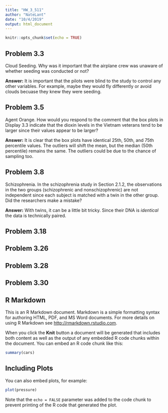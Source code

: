 ```yaml
---
title: "HW_3_511"
author: "NateLant"
date: "10/4/2019"
output: html_document
---
```


```r
knitr::opts_chunk$set(echo = TRUE)
```
## Problem 3.3

Cloud Seeding. Why was it important that the airplane crew was unaware of whether seeding was conducted or not? 

**Answer:** It is important that the pilots were blind to the study to control any other variables. For example, maybe they would fly differently or avoid clouds becuase they knew they were seeding.

## Problem 3.5

Agent Orange. How would you respond to the comment that the box plots in Display 3.3 indicate that the dioxin levels in the Vietnam veterans tend to be larger since their values appear to be larger?

**Answer:** It is clear that the box plots have identical 25th, 50th, and 75th percentile values. The outliers will shift the mean, but the median (50th percentile) remains the same. The outliers could be due to the chance of sampling too.

## Problem 3.8

Schizophrenia. In the schizophrenia study in Section 2.1.2, the observations in the two groups (schizophrenic and nonschizophrenic) are not independent since each subject is matched with a twin in the other group. Did the researchers make a mistake? 

**Answer:** With twins, it can be a little bit tricky. Since their DNA is _identical_ the data is technically paired.

## Problem 3.18

## Problem 3.26

## Problem 3.28

## Problem 3.30


## R Markdown

This is an R Markdown document. Markdown is a simple formatting syntax for authoring HTML, PDF, and MS Word documents. For more details on using R Markdown see <http://rmarkdown.rstudio.com>.

When you click the **Knit** button a document will be generated that includes both content as well as the output of any embedded R code chunks within the document. You can embed an R code chunk like this:

```r
summary(cars)
```

## Including Plots

You can also embed plots, for example:

```r
plot(pressure)
```

Note that the `echo = FALSE` parameter was added to the code chunk to prevent printing of the R code that generated the plot.

